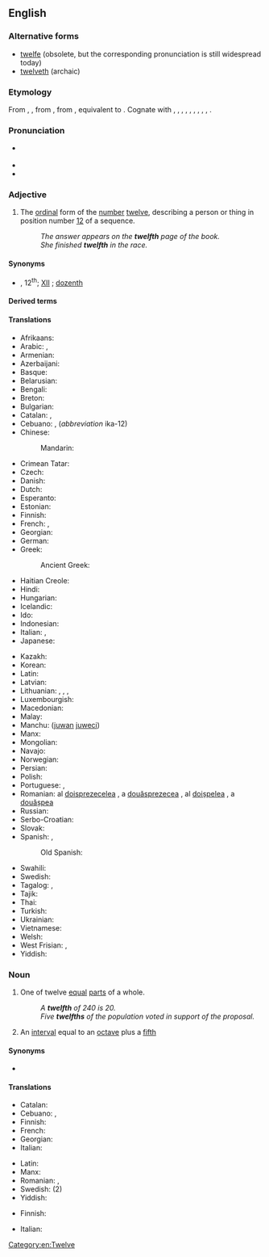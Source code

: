 ==English==
{{wikipedia}}
{{number box|en|12}}

===Alternative forms===
* [[twelfe]] (obsolete, but the corresponding pronunciation {{IPAchar|/twɛlf/}} is still widespread today)
* [[twelveth]] (archaic)

===Etymology===
From {{inh|en|enm|twelfthe}}, {{m|enm|twelfte}}, from {{inh|en|ang|twelfta|t=twelfth}}, from {{inh|en|gem-pro|*twaliftô|t=twelfth}}, equivalent to {{af|en|twelve|-th}}. Cognate with {{cog|sco|twelft|t=twelfth}}, {{cog|stq|tweelfte|t=twelfth}}, {{cog|fy|tolfde|t=twelfth}}, {{cog|nl|twaalfde|t=twelfth}}, {{cog|nds-de|twalfde}}, {{m|nds-de|twalvde|t=twelfth}}, {{cog|de|zwölfte|t=twelfth}}, {{cog|da|tolvte|t=twelfth}},
{{cog|sv|tolfte|t=twelfth}}, {{cog|is|tólfta|t=twelfth}}.

===Pronunciation===
* {{a|UK|US}} {{IPA|/twɛlfθ/|/twɛlθ/|/twɛlf/|lang=en}}
* {{audio|en-us-twelfth.ogg|Audio (US)|lang=en}}
* {{rhymes|ɛlfθ|ɛlθ|ɛlf|lang=en}}

===Adjective===
{{en-adj|-}}

# {{lb|en|ordinal}} The [[ordinal]] form of the [[number]] [[twelve]], describing a person or thing in position number [[12]] of a sequence.
#: ''The answer appears on the '''twelfth''' page of the book.''
#: ''She finished '''twelfth''' in the race.''

====Synonyms====
* {{sense|ordinal form of twelve}} {{l|en|12th}}, 12<sup>th</sup>; [[XII]] {{qualifier|in names of monarchs and popes}}; [[dozenth]]

====Derived terms====
{{der2|lang=en|Twelfth cake|Twelfth Day|Twelfth Night|Twelfthtide}}

====Translations====
{{trans-top|ordinal form of twelve}}
* Afrikaans: {{t+|af|twaalfde}}
* Arabic: {{t|ar|ثَانِيَ عَشَرَ|m}}, {{t|ar|ثَانِيَةَ عَشْرَةَ|f}}
* Armenian: {{t+|hy|տասներկուերորդ}}
* Azerbaijani: {{t|az|on ikinci}}
* Basque: {{t|eu|hamabigarren}}
* Belarusian: {{t|be|двана́ццаты|m|sc=Cyrl}}
* Bengali: {{t|bn|দ্বাদশ}}
* Breton: {{t+|br|daouzekvet}}
* Bulgarian: {{t|bg|дванадесети|sc=Cyrl}}
* Catalan: {{t+|ca|dotzè|m}}, {{t+|ca|dotzena|f}}
* Cebuano: {{t|ceb|ikanapulog duha}}, {{t|ceb|ikanapog duha}} (''abbreviation'' ika-12)
* Chinese:
*: Mandarin: {{t|cmn|[[第]][[十]][[二]]|tr=dì shí èr}}
* Crimean Tatar: {{t|crh|on ekinci}}
* Czech: {{t+|cs|dvanáctý}}
* Danish: {{t+|da|tolvte}}
* Dutch: {{t+|nl|twaalfde}}
* Esperanto: {{t|eo|dek-dua}}
* Estonian: {{t|et|kaheteistkümnes}}
* Finnish: {{t+|fi|kahdestoista}}
* French: {{qualifier|before the noun}} {{t+|fr|douzième}}, {{qualifier|in names of monarchs and popes}} {{t+|fr|douze}} {{qualifier|after the name}}
* Georgian: {{t|ka|მეთორმეტე}}
* German: {{t+|de|zwölfte}}
* Greek: {{t+|el|δωδέκατος|}}
*: Ancient Greek: {{t|grc|δωδέκατος}}
* Haitian Creole: {{t|ht|douzyèm}}
* Hindi: {{t|hi|बारहवां|tr=bārahavāṁ|sc=Knda}}
* Hungarian: {{t+|hu|tizenkettedik}}
* Icelandic: {{t|is|tólfta}}
* Ido: {{t+|io|duadekesma}}
* Indonesian: {{t|id|keduabelas}}
* Italian: {{qualifier|before the noun}} {{t+|it|dodicesimo|m}}, {{qualifier|in names of monarchs and popes}} {{t+|it|dodicesimo|m}} {{qualifier|after the name}}
* Japanese: {{t|ja|第十二|tr=dai jūni|sc=Jpan}}
{{trans-mid}}
* Kazakh: {{t|kk|он екінші|sc=Cyrl}}
* Korean: {{t+|ko|열두째}}
* Latin: {{t|la|duodecimus}}
* Latvian: {{t|lv|divpadsmitais}}
* Lithuanian: {{t+|lt|dvyliktas|m}}, {{t|lt|dvylikta|f}}, {{t|lt|dvylikti|m-p}}, {{t|lt|dvyliktos|f-p}}
* Luxembourgish: {{t|lb|zwieleft}}
* Macedonian: {{t|mk|дванаесетти|sc=Cyrl}}
* Malay: {{t|ms|kedua belas}}
* Manchu: ([[juwan]] [[juweci]])
* Manx: {{t|gv|daa-yeigoo}}
* Mongolian: {{t|mn|арван хоёрдугаар|sc=Cyrl}}
* Navajo: {{t|nv|naakitsʼáadah góneʼ}}
* Norwegian: {{t+|no|tolvte}}
* Persian: {{t+|fa|دوازدهم|tr=davâzdahom|sc=fa-Arab}}
* Polish: {{t+|pl|dwunasty}}
* Portuguese: {{t+|pt|duodécimo}}, {{t+|pt|décimo segundo}}
* Romanian: al [[doisprezecelea]] {{g|m}}, a [[douăsprezecea]] {{g|f}}, al [[doișpelea]] {{qualifier|m, informal}}, a [[douășpea]] {{qualifier|f, informal}}
* Russian: {{t+|ru|двена́дцатый}}
* Serbo-Croatian: {{t+|sh|dvanaesti|sc=Latn}}
* Slovak: {{t+|sk|dvanásty}}
* Spanish: {{t+|es|duodécimo|m}}, {{t+|es|duodécima|f}}
*: Old Spanish: {{t|osp|dozeno}}
* Swahili: {{t|sw|kumi na mbili}}
* Swedish: {{t+|sv|tolfte}}
* Tagalog: {{t|tl|ikalabindalawa|sc=Cyrl}}, {{t|tl|panlabindalawa|sc=Cyrl}}
* Tajik: {{t|tg|дувоздаҳум|sc=Cyrl}}
* Thai: {{t|th|ที่สิบสอง}}
* Turkish: {{t+|tr|on ikinci}}
* Ukrainian: {{t+|uk|двана́дцятий|m|sc=Cyrl}}
* Vietnamese: {{t|vi|một phần mười hai}}
* Welsh: {{t+|cy|deuddegfed}}
* West Frisian: {{t|fy|tolfde}}, {{t|fy|tolfte}}
* Yiddish: {{t|yi|צוועלפֿט}}
{{trans-bottom}}

===Noun===
{{en-noun}}

# {{lb|en|fractional}} One of twelve [[equal]] [[part]]s of a whole.
#: ''A '''twelfth''' of 240 is 20.''
#: ''Five '''twelfths''' of the population voted in support of the proposal.''
# {{lb|en|music}} An [[interval]] equal to an [[octave]] plus a [[fifth]]

====Synonyms====
* {{sense|one of twelve equal parts}} {{l|en|dozenth}}

====Translations====
{{trans-top|one of twelve equal parts of a whole}}
* Catalan: {{t+|ca|dotzè|m}}
* Cebuano: {{t|ceb|sikanapulog duha}}, {{t|ceb|sikanapog duha}}
* Finnish: {{t|fi|kahdestoistaosa}}
* French: {{t+|fr|douzième|m}}
* Georgian: {{t|ka|მეთორმეტედი}}
* Italian: {{t+|it|dodicesimo|m}}
{{trans-mid}}
* Latin: {{t|la|duodecimum|n}}
* Manx: {{t|gv|yn ghaa yeigoo}}
* Romanian: {{t+|ro|doisprezecelea|m|m-p|n}}, {{t|ro|douăsprezecea|f|f-p|n-p}}
* Swedish: {{t+|sv|tolftedel|c}} (2)
* Yiddish: {{t|yi|צוועלפֿטל|n}}
{{trans-bottom}}

{{trans-top|interval}}
* Finnish: {{t+|fi|duodesiimi}}
{{trans-mid}}
* Italian: {{t|it|duodecima|f}}
{{trans-bottom}}

[[Category:en:Twelve]]